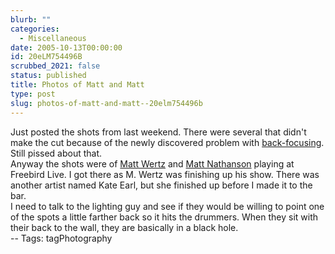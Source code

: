 ```yaml
---
blurb: ""
categories:
  - Miscellaneous
date: 2005-10-13T00:00:00
id: 20eLM754496B
scrubbed_2021: false
status: published
title: Photos of Matt and Matt
type: post
slug: photos-of-matt-and-matt--20elm754496b
---
```


Just posted the shots from last weekend. There were several that
didn't make the cut because of the newly discovered problem with
[back-focusing](http://anotheralan.blogspot.com/2005/10/badback-focus.html).
Still pissed about that.  
Anyway the shots were of
[Matt Wertz](http://www.alanwsmith.com/gallery/v/music/matt_wertz_2005_10_07/)
and
[Matt Nathanson](http://www.alanwsmith.com/gallery/v/music/matt_nathanson_2005_10_07/)
playing at Freebird Live. I got there as M. Wertz was finishing up
his show. There was another artist named Kate Earl, but she
finished up before I made it to the bar.  
I need to talk to the lighting guy and see if they would be willing
to point one of the spots a little farther back so it hits the
drummers. When they sit with their back to the wall, they are
basically in a black hole.  
-- Tags: tagPhotography
